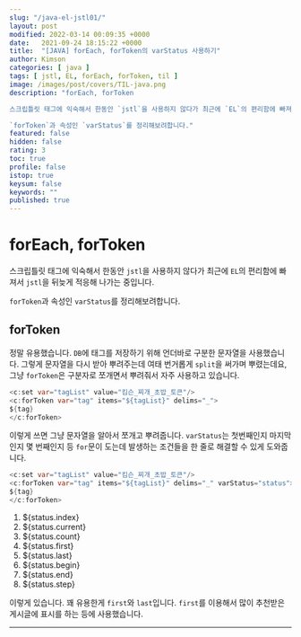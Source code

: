 ```yaml
---
slug: "/java-el-jstl01/"
layout: post
modified: 2022-03-14 00:09:35 +0000
date:   2021-09-24 18:15:22 +0000
title:  "[JAVA] forEach, forToken의 varStatus 사용하기"
author: Kimson
categories: [ java ]
tags: [ jstl, EL, forEach, forToken, til ]
image: /images/post/covers/TIL-java.png
description: "forEach, forToken

스크립틀릿 태그에 익숙해서 한동안 `jstl`을 사용하지 않다가 최근에 `EL`의 편리함에 빠져서 `jstl`을 뒤늦게 적응해 나가는 중입니다.

`forToken`과 속성인 `varStatus`를 정리해보려합니다."
featured: false
hidden: false
rating: 3
toc: true
profile: false
istop: true
keysum: false
keywords: ""
published: true
---
```


# forEach, forToken

스크립틀릿 태그에 익숙해서 한동안 `jstl`을 사용하지 않다가 최근에 `EL`의 편리함에 빠져서 `jstl`을 뒤늦게 적응해 나가는 중입니다.

`forToken`과 속성인 `varStatus`를 정리해보려합니다.

## forToken

정말 유용했습니다. `DB`에 태그를 저장하기 위해 언더바로 구분한 문자열을 사용했습니다. 그렇게 문자열을 다시 받아 뿌려주는데 여태 번거롭게 `split`을 써가며 뿌렸는데요, 그냥 `forToken`은 구분자로 쪼개면서 뿌려줘서 자주 사용하고 있습니다.

```java
<c:set var="tagList" value="킴슨_찌개_초밥_토큰"/>
<c:forToken var="tag" items="${tagList}" delims="_">
${tag}
</c:forToken>
```

이렇게 쓰면 그냥 문자열을 알아서 쪼개고 뿌려줍니다. `varStatus`는 첫번째인지 마지막인지 몇 번째인지 등 `for`문이 도는데 발생하는 조건들을 한 줄로 해결할 수 있게 도와줍니다.

```java
<c:set var="tagList" value="킴슨_찌개_초밥_토큰"/>
<c:forToken var="tag" items="${tagList}" delims="_" varStatus="status">
${tag}
</c:forToken>
```

1. \$\{status.index\}
2. \$\{status.current\}
3. \$\{status.count\}
4. \$\{status.first\}
5. \$\{status.last\}
6. \$\{status.begin\}
7. \$\{status.end\}
8. \$\{status.step\}

이렇게 있습니다. 꽤 유용한게 `first`와 `last`입니다. `first`를 이용해서 많이 추천받은 게시글에 표시를 하는 등에 사용했습니다.

-----